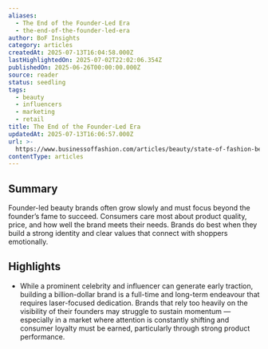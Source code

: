 ```yaml
---
aliases:
  - The End of the Founder-Led Era
  - the-end-of-the-founder-led-era
author: BoF Insights
category: articles
createdAt: 2025-07-13T16:04:58.000Z
lastHighlightedOn: 2025-07-02T22:02:06.354Z
publishedOn: 2025-06-26T00:00:00.000Z
source: reader
status: seedling
tags:
  - beauty
  - influencers
  - marketing
  - retail
title: The End of the Founder-Led Era
updatedAt: 2025-07-13T16:06:57.000Z
url: >-
  https://www.businessoffashion.com/articles/beauty/state-of-fashion-beauty-report-founder-led-beauty-brands/
contentType: articles
---
```

## Summary

Founder-led beauty brands often grow slowly and must focus beyond the founder’s fame to succeed. Consumers care most about product quality, price, and how well the brand meets their needs. Brands do best when they build a strong identity and clear values that connect with shoppers emotionally.

## Highlights

- While a prominent celebrity and influencer can generate early traction, building a billion-dollar brand is a full-time and long-term endeavour that requires laser-focused dedication. Brands that rely too heavily on the visibility of their founders may struggle to sustain momentum — especially in a market where attention is constantly shifting and consumer loyalty must be earned, particularly through strong product performance.
